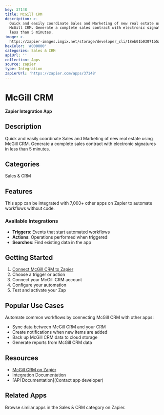 ```yaml
---
key: 37148
title: McGill CRM
description: >-
  Quick and easily coordinate Sales and Marketing of new real estate using
  McGill CRM. Generate a complete sales contract with electronic signatures in
  less than 5 minutes.
image: >-
  https://zapier-images.imgix.net/storage/developer_cli/18eb01b03071b5ab9d866dd9866ac9c6.png?auto=format%2Ccompress&ixlib=python-3.0.0&q=50
hexColor: '#000000'
categories: Sales & CRM
apiUrl: ''
collection: Apps
source: zapier
type: Integration
zapierUrl: 'https://zapier.com/apps/37148'
---
```

# McGill CRM

**Zapier Integration App**

## Description

Quick and easily coordinate Sales and Marketing of new real estate using McGill CRM. Generate a complete sales contract with electronic signatures in less than 5 minutes.

## Categories

Sales & CRM

## Features

This app can be integrated with 7,000+ other apps on Zapier to automate workflows without code.

### Available Integrations

- **Triggers**: Events that start automated workflows
- **Actions**: Operations performed when triggered
- **Searches**: Find existing data in the app

## Getting Started

1. [Connect McGill CRM to Zapier](https://zapier.com/apps/37148)
2. Choose a trigger or action
3. Connect your McGill CRM account
4. Configure your automation
5. Test and activate your Zap

## Popular Use Cases

Automate common workflows by connecting McGill CRM with other apps:

- Sync data between McGill CRM and your CRM
- Create notifications when new items are added
- Back up McGill CRM data to cloud storage
- Generate reports from McGill CRM data

## Resources

- [McGill CRM on Zapier](https://zapier.com/apps/37148)
- [Integration Documentation](https://zapier.com/apps/37148/integrations)
- [API Documentation](Contact app developer)

## Related Apps

Browse similar apps in the Sales & CRM category on Zapier.
